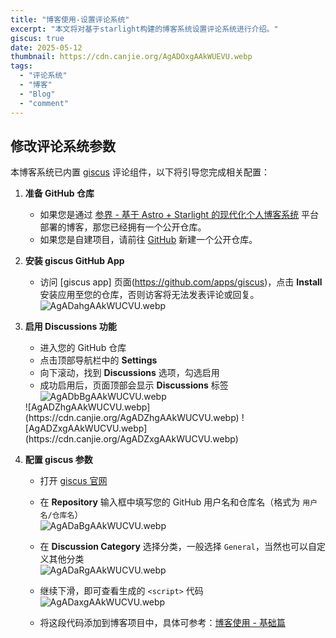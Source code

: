 ```yaml
---
title: "博客使用-设置评论系统"
excerpt: "本文将对基于starlight构建的博客系统设置评论系统进行介绍。"
giscus: true
date: 2025-05-12
thumbnail: https://cdn.canjie.org/AgADOxgAAkWUEVU.webp
tags:
  - "评论系统"
  - "博客"
  - "Blog"
  - "comment"
---
```



## 修改评论系统参数

本博客系统已内置 [giscus](https://giscus.app/) 评论组件，以下将引导您完成相关配置：

<Steps>

1. **准备 GitHub 仓库**  
   - 如果您是通过 [参界 - 基于 Astro + Starlight 的现代化个人博客系统](https://canjie.org/blog/project/canjie-system-introduction) 平台部署的博客，那您已经拥有一个公开仓库。  
   - 如果您是自建项目，请前往 [GitHub](https://github.com/) 新建一个公开仓库。

2. **安装 giscus GitHub App**  
   - 访问 [giscus app] 页面(https://github.com/apps/giscus)，点击 **Install** 安装应用至您的仓库，否则访客将无法发表评论或回复。  
   ![AgADahgAAkWUCVU.webp](https://cdn.canjie.org/AgADahgAAkWUCVU.webp)

3. **启用 Discussions 功能**  
   - 进入您的 GitHub 仓库  
   - 点击顶部导航栏中的 **Settings**  
   - 向下滚动，找到 **Discussions** 选项，勾选启用  
   - 成功启用后，页面顶部会显示 **Discussions** 标签  
   ![AgADbBgAAkWUCVU.webp](https://cdn.canjie.org/AgADbBgAAkWUCVU.webp)  
   <Tabs>
     <TabItem label="开启前">
       ![AgADZhgAAkWUCVU.webp](https://cdn.canjie.org/AgADZhgAAkWUCVU.webp)
     </TabItem>
     <TabItem label="开启后">
       ![AgADZxgAAkWUCVU.webp](https://cdn.canjie.org/AgADZxgAAkWUCVU.webp)
     </TabItem>
   </Tabs>

4. **配置 giscus 参数**  
   - 打开 [giscus 官网](https://giscus.app/)  
   - 在 **Repository** 输入框中填写您的 GitHub 用户名和仓库名（格式为 `用户名/仓库名`）  
   ![AgADaBgAAkWUCVU.webp](https://cdn.canjie.org/AgADaBgAAkWUCVU.webp)

   - 在 **Discussion Category** 选择分类，一般选择 `General`，当然也可以自定义其他分类  
   ![AgADaRgAAkWUCVU.webp](https://cdn.canjie.org/AgADaRgAAkWUCVU.webp)

   - 继续下滑，即可查看生成的 `<script>` 代码  
   ![AgADaxgAAkWUCVU.webp](https://cdn.canjie.org/AgADaxgAAkWUCVU.webp)

   - 将这段代码添加到博客项目中，具体可参考：[博客使用 - 基础篇](https://canjie.org/blog/tech/blog-usage---beginners-guide/)

</Steps>

